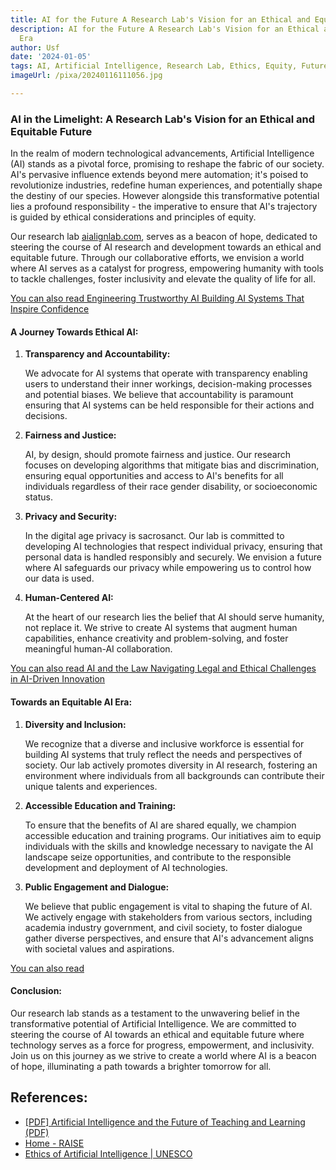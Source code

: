 ```yaml
---
title: AI for the Future A Research Lab's Vision for an Ethical and Equitable Era
description: AI for the Future A Research Lab's Vision for an Ethical and Equitable
  Era
author: Usf
date: '2024-01-05'
tags: AI, Artificial Intelligence, Research Lab, Ethics, Equity, Future
imageUrl: /pixa/20240116111056.jpg

---
```

###  AI in the Limelight: A Research  Lab's Vision for an Ethical and Equitable Future

In the realm of modern technological  advancements, Artificial Intelligence (AI) stands as a pivotal force, promising to  reshape the fabric of  our  society. AI's  pervasive  influence extends beyond mere automation; it's poised to  revolutionize industries, redefine human experiences, and potentially shape the destiny of our species. However alongside this transformative potential lies  a profound responsibility - the imperative to ensure that AI's trajectory is guided by ethical considerations and principles of equity.

Our research  lab [aialignlab.com](https://www.aialignlab.com), serves as a beacon of hope, dedicated to steering the course of AI research and development towards an ethical and equitable future. Through our collaborative efforts, we envision a world where AI serves as a  catalyst for progress, empowering humanity with tools to tackle challenges,  foster inclusivity and elevate the quality of life for all.

[You can also read Engineering  Trustworthy AI Building AI Systems That  Inspire Confidence](Engineering%20Trustworthy%20AI%20Building%20AI%20Systems%20That%20Inspire%20Confidence)


####  A Journey Towards Ethical AI:

1. **Transparency and Accountability:**

   We advocate for AI systems that operate with transparency enabling users to understand their inner workings, decision-making  processes and potential  biases. We believe that accountability is paramount ensuring that AI systems can be held responsible for their actions and decisions.

2. **Fairness and Justice:**

   AI, by design, should promote fairness and justice. Our  research focuses on developing  algorithms that mitigate bias and discrimination, ensuring equal opportunities and access to AI's benefits for all individuals regardless of their race gender  disability, or socioeconomic status.

3. **Privacy and Security:**

    In the digital age privacy is  sacrosanct. Our  lab is committed to  developing AI technologies  that  respect individual privacy, ensuring that personal data is handled responsibly and securely. We envision a future where AI safeguards our privacy while  empowering us to control how our data is used.

4. **Human-Centered AI:**

    At the  heart of our  research lies  the belief that AI  should serve humanity, not  replace it. We strive  to  create AI systems that augment human capabilities, enhance creativity and problem-solving, and foster meaningful  human-AI collaboration.

[You can also read AI and the Law Navigating Legal and Ethical Challenges in AI-Driven Innovation](AI%20and%20the%20Law%20Navigating%20Legal%20and%20Ethical%20Challenges%20in%20AI-Driven%20Innovation)


#### Towards an Equitable AI Era:

1. **Diversity and Inclusion:**

   We recognize that a  diverse and inclusive workforce is essential  for building AI  systems that truly reflect the needs and perspectives of society. Our lab actively promotes diversity in AI research, fostering an  environment where individuals from all backgrounds can contribute their unique talents and experiences.

2. **Accessible Education  and Training:**

   To ensure that the benefits of AI are shared equally, we  champion  accessible education and training programs. Our initiatives aim to equip individuals with the skills and knowledge  necessary to navigate the AI landscape seize opportunities, and contribute to  the responsible development and deployment of AI technologies.

3. **Public Engagement and Dialogue:**

   We  believe that public engagement is vital to shaping  the future  of AI. We actively engage with stakeholders from various sectors, including academia industry government, and civil society,  to foster dialogue gather diverse perspectives, and ensure that AI's  advancement  aligns with societal values and aspirations.

[You can also read ]()


#### Conclusion:

Our  research lab stands as a testament to the unwavering belief in the transformative  potential of Artificial Intelligence. We are committed  to  steering the course of AI towards an ethical and equitable future where technology serves as a force for progress, empowerment, and inclusivity. Join us on  this journey as we strive to  create a world where AI is a  beacon of hope, illuminating a path towards a brighter tomorrow for all.

## References:
- [[PDF] Artificial Intelligence and the Future of Teaching and Learning (PDF)](https://www2.ed.gov/documents/ai-report/ai-report.pdf)
- [Home - RAISE](https://raise.mit.edu/)
- [Ethics of Artificial Intelligence | UNESCO](https://www.unesco.org/en/artificial-intelligence/recommendation-ethics)
